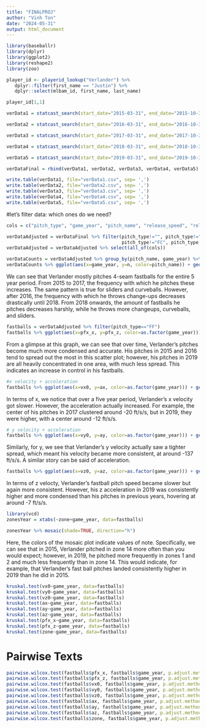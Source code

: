 ```yaml
---
title: "FINALPROJ"
author: "Vinh Ton"
date: "2024-05-31"
output: html_document
---
```


```r
library(baseballr)
library(dplyr)
library(ggplot2)
library(reshape2)
library(zoo)
```

```r
player_id <- playerid_lookup("Verlander") %>%
   dplyr::filter(first_name == "Justin") %>%
   dplyr::select(mlbam_id, first_name, last_name)

player_id[1,1]
```

```r
verData1 = statcast_search(start_date="2015-03-31", end_date="2015-10-31", playerid = 434378, player_type='pitcher')

verData2 = statcast_search(start_date="2016-03-31", end_date="2016-10-31", playerid = 434378, player_type='pitcher')

verData3 = statcast_search(start_date="2017-03-31", end_date="2017-10-31", playerid = 434378, player_type='pitcher')

verData4 = statcast_search(start_date="2018-03-31", end_date="2018-10-31", playerid = 434378, player_type='pitcher')

verData5 = statcast_search(start_date="2019-03-31", end_date="2019-10-31", playerid = 434378, player_type='pitcher')
```

```r
verDataFinal = rbind(verData1, verData2, verData3, verData4, verData5)
```

```r
write.table(verData1, file="verData1.csv", sep= ',')
write.table(verData2, file="verData2.csv", sep= ',')
write.table(verData3, file="verData3.csv", sep= ',')
write.table(verData4, file="verData4.csv", sep= ',')
write.table(verData5, file="verData5.csv", sep= ',')
```
#let's filter data: which ones do we need?

```r
cols = c("pitch_type", "game_year", "pitch_name", "release_speed", "release_pos_x", "release_pos_z", "pfx_x", "pfx_z", "vx0", "vy0", "vz0", "ax", "ay", "az", "launch_speed", "launch_angle", "release_spin_rate", "spin_axis", "zone", "plate_x", "plate_z")
```

```r
verDataAdjusted = verDataFinal %>% filter(pitch_type!="", pitch_type!="PO", pitch_type!="IN",
                                          pitch_type!="FC", pitch_type!="SI")
verDataAdjusted = verDataAdjusted %>% select(all_of(cols))
```

```r
verDataCounts = verDataAdjusted %>% group_by(pitch_name, game_year) %>% count()
verDataCounts %>% ggplot(aes(x=game_year, y=n, color=pitch_name)) + geom_line()
```

We can see that Verlander mostly pitches 4-seam fastballs for the entire 5 year period. From 2015 to 2017, the frequency with which he pitches these increases. The same pattern is true for  sliders and curveballs. However, after 2016, the frequency with which he throws change-ups decreases drastically until 2018. From 2018 onwards, the amount of fastballs he pitches decreases harshly, while he throws more changeups, curveballs, and sliders.

```r
fastballs = verDataAdjusted %>% filter(pitch_type=="FF")
fastballs %>% ggplot(aes(x=pfx_x, y=pfx_z, color=as.factor(game_year))) + geom_point(alpha=0.7)

```


From a glimpse at this graph, we can see that over time, Verlander's pitches become much more condensed and accurate. His pitches in 2015 and 2016 tend to spread out the most in this scatter plot; however, his pitches in 2019 are all heavily concentrated in one area, with much less spread. This indicates an increase in control in his fastballs.

```r
#x velocity + acceleration
fastballs %>% ggplot(aes(x=vx0, y=ax, color=as.factor(game_year))) + geom_point(alpha=0.7)
```     

In terms of x, we notice that over a five year period, Verlander's x velocity got slower. However, the acceleration actually increased. For example, the center of his pitches in 2017 clustered around -20 ft/s/s, but in 2019, they were higher, with a center around -12 ft/s/s.


```r
# y velocity + acceleration
fastballs %>% ggplot(aes(x=vy0, y=ay, color=as.factor(game_year))) + geom_point(alpha=0.7)
```

Similarly, for y, we see that Verlander's y velocity actually saw a tighter spread, which meant his velocity became more consistent, at around -137 ft/s/s. A similar story can be said of acceleration.


```r
fastballs %>% ggplot(aes(x=vz0, y=az, color=as.factor(game_year))) + geom_point(alpha=0.7)
```

In terms of z velocty, Verlander's fastball pitch speed became slower but again more consistent. However, his z acceleration in 2019 was consistently higher and more condensed than his pitches in previous years, hovering at around -7 ft/s/s.



```r
library(vcd)
zonesYear = xtabs(~zone+game_year, data=fastballs)

zonesYear %>% mosaic(shade=TRUE, direction="h")
```

Here, the colors of the mosaic plot indicate values of note. Specifically, we can see that in 2015, Verlander pitched in zone 14 more often than you would expect; however, in 2019, he pitched more frequently in zones 1 and 2 and much less frequently than in zone 14. This would indicate, for example, that Verlander's fast ball pitches landed consistently higher in 2019 than he did in 2015.

```r
kruskal.test(vx0~game_year, data=fastballs)
kruskal.test(vy0~game_year, data=fastballs)
kruskal.test(vz0~game_year, data=fastballs)
kruskal.test(ax~game_year, data=fastballs)
kruskal.test(ay~game_year, data=fastballs)
kruskal.test(az~game_year, data=fastballs)
kruskal.test(pfx_x~game_year, data=fastballs)
kruskal.test(pfx_z~game_year, data=fastballs)
kruskal.test(zone~game_year, data=fastballs)
```


# Pairwise Texts
```r
pairwise.wilcox.test(fastballs$pfx_x, fastballs$game_year, p.adjust.method="bonferroni")
pairwise.wilcox.test(fastballs$pfx_z, fastballs$game_year, p.adjust.method="bonferroni")
pairwise.wilcox.test(fastballs$vx0, fastballs$game_year, p.adjust.method="bonferroni")
pairwise.wilcox.test(fastballs$vy0, fastballs$game_year, p.adjust.method="bonferroni")
pairwise.wilcox.test(fastballs$vz0, fastballs$game_year, p.adjust.method="bonferroni")
pairwise.wilcox.test(fastballs$ax, fastballs$game_year, p.adjust.method="bonferroni")
pairwise.wilcox.test(fastballs$ay, fastballs$game_year, p.adjust.method="bonferroni")
pairwise.wilcox.test(fastballs$az, fastballs$game_year, p.adjust.method="bonferroni")
pairwise.wilcox.test(fastballs$zone, fastballs$game_year, p.adjust.method="bonferroni")
```
